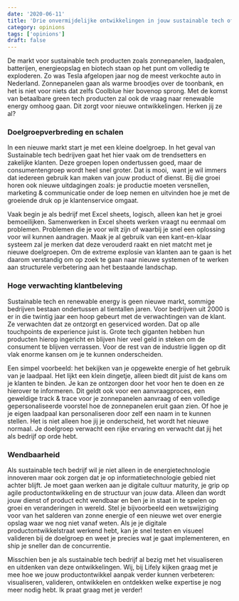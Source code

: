 ```yaml
---
date: '2020-06-11'
title: 'Drie onvermijdelijke ontwikkelingen in jouw sustainable tech of alternative energy bedrijf'
category: opinions
tags: ['opinions']
draft: false
---
```


De markt voor sustainable tech producten zoals zonnepanelen, laadpalen, batterijen, energieopslag en biotech staan op het punt om volledig te exploderen. Zo was Tesla afgelopen jaar nog de meest verkochte auto in Nederland. Zonnepanelen gaan als warme broodjes over de toonbank, en het is niet voor niets dat zelfs Coolblue hier bovenop sprong. Met de komst van betaalbare green tech producten zal ook de vraag naar renewable energy omhoog gaan. Dit zorgt voor nieuwe ontwikkelingen. Herken jij ze al?

### Doelgroepverbreding en schalen

In een nieuwe markt start je met een kleine doelgroep. In het geval van Sustainable tech bedrijven gaat het hier vaak om de trendsetters en zakelijke klanten. Deze groepen lopen ondertussen goed, maar de consumentengroep wordt heel snel groter. Dat is mooi,  want je wil immers dat iedereen gebruik kan maken van jouw product of dienst. Bij die groei horen ook nieuwe uitdagingen zoals: je productie moeten versnellen, marketing & communicatie onder de loep nemen en uitvinden hoe je met de groeiende druk op je klantenservice omgaat.

Vaak begin je als bedrijf met Excel sheets, logisch, alleen kan het je groei bemoeilijken. Samenwerken in Excel sheets werken vraagt nu eenmaal om problemen. Problemen die je voor wilt zijn of waarbij je snel een oplossing voor wil kunnen aandragen. Maak je al gebruik van een kant-en-klaar systeem zal je merken dat deze verouderd raakt en niet matcht met je nieuwe doelgroepen. Om de extreme explosie van klanten aan te gaan is het daarom verstandig om op zoek te gaan naar nieuwe systemen of te werken aan structurele verbetering aan het bestaande landschap.

### Hoge verwachting klantbeleving

Sustainable tech en renewable energy is geen nieuwe markt, sommige bedrijven bestaan ondertussen al tientallen jaren. Voor bedrijven uit 2000 is er in die twintig jaar een hoop gebeurt met de verwachtingen van de klant. Ze verwachten dat ze ontzorgt en geserviced worden. Dat op alle touchpoints de experience juist is. Grote tech giganten hebben hun producten hierop ingericht en blijven hier veel geld in steken om de consument te blijven verrassen. Voor de rest van de industrie liggen op dit vlak enorme kansen om je te kunnen onderscheiden.

Een simpel voorbeeld: het bekijken van je opgewekte energie of het gebruik van je laadpaal. Het lijkt een klein dingetje, alleen biedt dit juist de kans om je klanten te binden. Je kan ze ontzorgen door het voor hen te doen en ze hierover te informeren. Dit geldt ook voor een aanvraagproces, een geweldige track & trace voor je zonnepanelen aanvraag of een volledige gepersonaliseerde voorstel hoe de zonnepanelen eruit gaan zien. Of hoe je je eigen laadpaal kan personaliseren door zelf een naam in te kunnen stellen. Het is niet alleen hoe jij je onderscheid, het wordt het nieuwe normaal. Je doelgroep verwacht een rijke ervaring en verwacht dat jij het als bedrijf op orde hebt.

### Wendbaarheid

Als sustainable tech bedrijf wil je niet alleen in de energietechnologie innoveren maar ook zorgen dat je op informatietechnologie gebied niet achter blijft. Je moet gaan werken aan je digitale cultuur maturity, je grip op agile productontwikkeling en de structuur van jouw data. Alleen dan wordt jouw dienst of product echt wendbaar en ben je in staat in te spelen op groei en veranderingen in wereld. Stel je bijvoorbeeld een wetswijziging voor van het salderen van zonne energie of een nieuwe wet over energie opslag waar we nog niet vanaf weten. Als je je digitale productontwikkelstraat werkend hebt, kan je snel testen en visueel valideren bij de doelgroep en weet je precies wat je gaat implementeren, en ship je sneller dan de concurrentie.

Misschien ben je als sustainable tech bedrijf al bezig met het visualiseren en uitdenken van deze ontwikkelingen. Wij, bij Lifely kijken graag met je mee hoe we jouw productontwikkel aanpak verder kunnen verbeteren: visualiseren, valideren, ontwikkelen en ontdekken welke expertise je nog meer nodig hebt. Ik praat graag met je verder!
